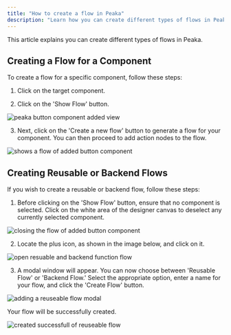 ```yaml
---
title: "How to create a flow in Peaka"
description: "Learn how you can create different types of flows in Peaka"
---
```


This article explains you can create different types of flows in Peaka.

## Creating a Flow for a Component

To create a flow for a specific component, follow these steps:

1. Click on the target component.

2. Click on the 'Show Flow' button.

<img
  src="https://cdn.peaka.com/flows/how-to-create-flows-1.png"
  alt="peaka button component added view"
/>

3. Next, click on the 'Create a new flow' button to generate a flow for your component. You can then proceed to add action nodes to the flow.

<img
  src="https://cdn.peaka.com/flows/how-to-create-flows-2.png"
  alt="shows a flow of added button component"
/>

## Creating Reusable or Backend Flows

If you wish to create a reusable or backend flow, follow these steps:

1. Before clicking on the 'Show Flow' button, ensure that no component is selected. Click on the white area of the designer canvas to deselect any currently selected component.

<img
  src="https://cdn.peaka.com/flows/how-to-create-flows-3.png"
  alt="closing the flow of added button component"
/>

2. Locate the plus icon, as shown in the image below, and click on it.

<img
  src="https://cdn.peaka.com/flows/how-to-create-flows-4.png"
  alt="open resuable and backend function flow"
/>

3. A modal window will appear. You can now choose between 'Reusable Flow' or 'Backend Flow.' Select the appropriate option, enter a name for your flow, and click the 'Create Flow' button.

<img
  src="https://cdn.peaka.com/flows/how-to-create-flows-5.png"
  alt="adding a reuseable flow modal"
/>

Your flow will be successfully created.

<img
  src="https://cdn.peaka.com/flows/how-to-create-flows-6.png"
  alt="created successfull of reuseable flow"
/>
